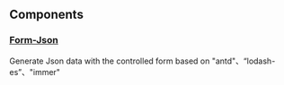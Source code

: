 
<Meta title="Example/Introduction" />

<style>
  {`
    .des {
      --mediumdark: '#999999';
      font-weight: 500;
      font-size: 18px;
      color: #999;
    }
  `}
</style>

## Components
### [**Form-Json**](https://sang-sang33.github.io/?path=/story/example-formjson--normal)
<p className={'des'}>Generate Json data with the controlled form based on "antd"、“lodash-es”、"immer"</p>






